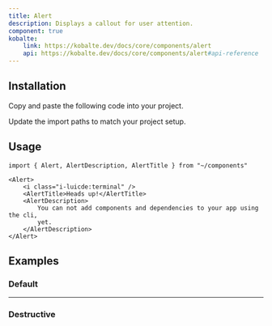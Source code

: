 ```yaml
---
title: Alert
description: Displays a callout for user attention.
component: true
kobalte:
    link: https://kobalte.dev/docs/core/components/alert
    api: https://kobalte.dev/docs/core/components/alert#api-reference
---
```


<ComponentExample src="/src/components/examples/alert/demo.tsx">
	<AlertDemo />
</ComponentExample>

## Installation

<Steps>

<Step>Copy and paste the following code into your project.</Step>

<ComponentSource src="/src/components/ui/alert.tsx" />

<Step>Update the import paths to match your project setup.</Step>

</Steps>

## Usage

```tsx
import { Alert, AlertDescription, AlertTitle } from "~/components"
```

```tsx
<Alert>
	<i class="i-luicde:terminal" />
	<AlertTitle>Heads up!</AlertTitle>
	<AlertDescription>
		You can not add components and dependencies to your app using the cli,
		yet.
	</AlertDescription>
</Alert>
```

## Examples

### Default

<ComponentExample src="/src/components/examples/alert/demo.tsx">
	<AlertDemo />
</ComponentExample>

---

### Destructive

<ComponentExample src="/src/components/examples/alert/destructive.tsx">
	<AlertDestructive />
</ComponentExample>
